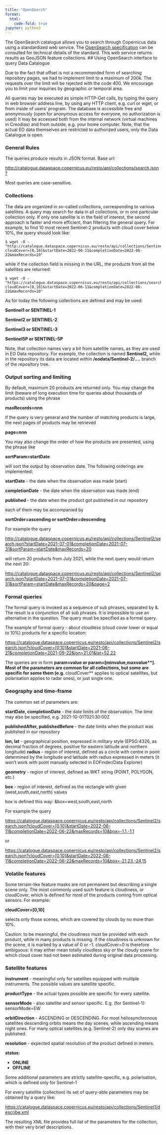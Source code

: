 ```yaml
---
title: "OpenSearch"
format:
  html:
    code-fold: true
jupyter: python3
---
```


The OpenSearch catalogue allows you to search through Copernicus data using a standardized web service. The [OpenSearch specification](https://github.com/dewitt/opensearch/blob/master/opensearch-1-1-draft-6.md){target="_blank"} can be consulted for technical details of the standard. This web service returns results as GeoJSON feature collections.
## Using OpenSearch interface to query Data Catalogue

Due to the fact that offset is not a recommended form of searching repository pages, we had to implement limit to a maximum of 200k.
The requests over the limit will be rejected with the code 400.
We encourage you to limit your inquiries by geographic or temporal area.

All queries may be executed as simple HTTP-Get calls, by typing the query in web browser address line, by using any HTTP client, e.g. curl or wget, or from inside of users' program. The database is accessible free and anonymously (open for anonymous access for everyone, no authorization is used) It may be accessed both from the internal network (virtual machines in Creodias) and from outside, e.g. your home computer. Note, that the actual EO data themselves are restricted to authorized users, only the Data Catalogue is open.

### General Rules

The queries produce results in JSON format. Base url:

[http://catalogue.dataspace.copernicus.eu/resto/api/collections/search.json?](http://catalogue.dataspace.copernicus.eu/resto/api/collections/search.json?)

Most queries are case-sensitive.

### Collections

The data are organized in so-called collections, corresponding to various satellites. A query may search for data in all collections, or in one particular collection only. If only one satellite is in the field of interest, the second approach is faster and more efficient, than filtering the general query. For example, to find 10 most recent Sentinel-2 products with cloud cover below 10%, the query should look like:
```
$ wget -O - "http://catalogue.dataspace.copernicus.eu/resto/api/collections/Sentinel2/search.json?cloudCover=[0,10]&startDate=2022-06-11&completionDate=2022-06-22&maxRecords=10"
```
while if the collection field is missing in the URL, the products from all the satellites are returned:
```
$ wget -O - "https://catalogue.dataspace.copernicus.eu/resto/api/collections/search.json?cloudCover=[0,10]&startDate=2022-06-11&completionDate=2022-06-22&maxRecords=10"
```
As for today the following collections are defined and may be used:

**Sentinel1 or SENTINEL-1**

**Sentinel2 or SENTINEL-2**

**Sentinel3 or SENTINEL-3**

**Sentinel5P or SENTINEL-5P**

Note, that collection names vary a bit from satellite names, as they are used in EO Data repository. For example, the collection is named **Sentinel2,** while in the repository its data are located within **/eodata/Sentinel-2/....** branch of the repository tree.

### Output sorting and limiting

By default, maximum 20 products are returned only. You may change the limit (beware of long execution time for queries about thousands of products) using the phrase

**maxRecords=nnn**

If the query is very general and the number of matching products is large, the next pages of products may be retrieved

**page=nnn**

You may also change the order of how the products are presented, using the phrase like

**sortParam=startDate**

will sort the output by observation date. The following orderings are implemented:

**startDate** - the date when the observation was made (start)

**completionDate** - the date when the observation was made (end)

**published ** - the date when the product got published in our repository

each of them may be accompanied by

**sortOrder=ascending or sortOrder=descending**

For example the query

[http://catalogue.dataspace.copernicus.eu/resto/api/collections/Sentinel2/search.json?startDate=2021-07-01&completionDate=2021-07-31&sortParam=startDate&maxRecords=20](http://catalogue.dataspace.copernicus.eu/resto/api/collections/Sentinel2/search.json?startDate=2016-07-01&completionDate=2016-07-31&sortParam=cloudCover&maxRecords=20)

will return 20 products from July 2021, while the next query would return the next 20:

[http://catalogue.dataspace.copernicus.eu/resto/api/collections/Sentinel2/search.json?startDate=2021-07-01&completionDate=2021-07-31&sortParam=startDate&maxRecords=20&page=2](http://catalogue.dataspace.copernicus.eu/resto/api/collections/Sentinel2/search.json?startDate=2021-07-01&completionDate=2021-07-31&sortParam=startDate&maxRecords=20&page=2)

### Formal queries

The formal query is invoked as a sequence of sub phrases, separated by &. The result is a conjunction of all sub phrases. It is impossible to use an alternative in the question. The query must be specified as a formal query.

The example of formal query - about cloudless (cloud cover lower or equal to 10%) products for a specific location:

[https://catalogue.dataspace.copernicus.eu/resto/api/collections/Sentinel2/search.json?cloudCover=[0,10]&startDate=2021-06-21&completionDate=2021-09-22&lon=21.01&lat=52.22](https://catalogue.dataspace.copernicus.eu/resto/api/collections/Sentinel2/search.json?cloudCover=%5B0,10%5D&startDate=2021-06-21&completionDate=2021-09-22&lon=21.01&lat=52.22)

The queries are in form **param=value or param=[minvalue,maxvalue**]. Most of the parameters are common for all collections, but some are specific for some them (e.g. **cloudCover** applies to optical satellites, but polarisation applies to radar ones), or just single one.

### Geography and time-frame

The common set of parameters are:

**startDate, completionDate** - the date limits of the observation. The time may also be specified, e.g. 2021-10-01T021:30:00Z

**publishedAfter, publishedBefore** - the date limits when the product was published in our repository

**lon, lat** - geographical position, expressed in military style (EPSG:4326, as decimal fraction of degrees, positive for eastern latitude and northern longitude)
**radius** - region of interest, defined as a circle with centre in point determined by the longitude and latitude with radius expressed in meters (it won't work with point manually selected in EOFinder/Data Explorer)

**geometry** - region of interest, defined as WKT string (POINT, POLYGON, etc.)

**box** - region of interest, defined as the rectangle with given (west,south,east,north) values

box is defined this way: &box=west,south,east,north

For example the query

[https://catalogue.dataspace.copernicus.eu/resto/api/collections/Sentinel2/search.json?cloudCover=[0,10]&startDate=2022-06-11&completionDate=2022-06-22&maxRecords=10&box=-1,1,-1,1](https://catalogue.dataspace.copernicus.eu/resto/api/collections/Sentinel2/search.json?cloudCover=[0,10]&startDate=2022-06-11&completionDate=2022-06-22&maxRecords=10&box=-1,1,-1,1)

or

[https://catalogue.dataspace.copernicus.eu/resto/api/collections/Sentinel2/search.json?cloudCover=[0,10]&startDate=2022-06-11&completionDate=2022-06-22&maxRecords=10&box=-21,23,-24,15](https://catalogue.dataspace.copernicus.eu/resto/api/collections/Sentinel2/search.json?cloudCover=[0,10]&startDate=2022-06-11&completionDate=2022-06-22&maxRecords=10&box=-21,23,-24,15)

### Volatile features

Some terrain-like feature masks are not permanent but describing a single scene only. The most commonly used such feature is cloudiness, or cloudCover, which is defined for most of the products coming from optical sensors. For example:

**cloudCover=[0,10]**

selects only those scenes, which are covered by clouds by no more than 10%.

Caution: to be meaningful, the cloudiness must be provided with each product, while in many products is missing. If the cloudiness is unknown for the scene, it is marked by a value of 0 or -1. cloudCover=0 is therefore ambiguous: it may either mean totally cloudless sky or the cloudy scene for which cloud cover had not been estimated during original data processing.

### Satellite features

**instrument** - meaningful only for satellites equipped with multiple instruments. The possible values are satellite specific.

**productType** - the actual types possible are specific for every satellite.

**sensorMode** - also satellite and sensor specific. E.g. (for Sentinel-1): sensorMode=EW

**orbitDirection** - ASCENDING or DESCENDING. For most heliosynchronous satellites descending orbits means the day scenes, while ascending means night ones. For many optical satellites (e.g. Sentinel-2) only day scenes are published.

**resolution** - expected spatial resolution of the product defined in meters.

**status:**

- **ONLINE**
- **OFFLINE**

Some additional parameters are strictly satellite-specific, e.g. polarisation, which is defined only for Sentinel-1

For every satellite (collection) its set of query-able parameters may be obtained by a query like:

[https://catalogue.dataspace.copernicus.eu/resto/api/collections/Sentinel1/describe.xml](https://catalogue.dataspace.copernicus.eu/resto/api/collections/Sentinel1/describe.xml)

The resulting XML file provides full list of the parameters for the collection, with their very brief descriptions.

<!-- Following lines are removed at request from Natalia Sobieska mail to BartBomans dd27.01.2023 16:43
## Order API Documentation


For comprehensive Order API description you can visit these pages:
was already in comment -- [**https://finder.creodias.eu/api/docs/**](https://finder.creodias.eu/api/docs/) --

[**EO Data Ordering API2 Manual**](https://creodias.eu/-/comletiondatestartdate-and-in-finder-api-v2?) -->
